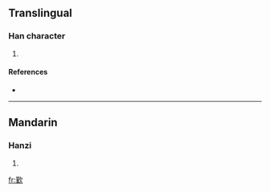==Translingual==

===Han character===
{{Han char|rn=76|rad=欠|as=11|sn=15|four=|canj=廿一弓人 (TMNO)}}

# {{defn|Han|sort=欠11}}

====References====
* {{Han ref|kx=0571.250|dkj=16183|dj=0959.190|hdz=32149.090|uh=6B4F|ud=27471}}

----

==Mandarin==

===Hanzi===
{{cmn-hanzi|pin=[[jìn]] ([[jin4]])|wg=chin<sup>4</sup>}}

# {{defn|Mandarin|sort=欠11}}

[[fr:歏]]